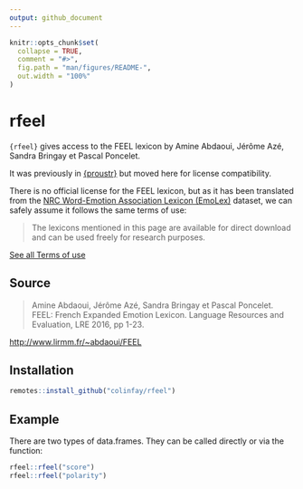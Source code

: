 ```yaml
---
output: github_document
---
```


<!-- README.md is generated from README.Rmd. Please edit that file -->

```r
knitr::opts_chunk$set(
  collapse = TRUE,
  comment = "#>",
  fig.path = "man/figures/README-",
  out.width = "100%"
)
```

# rfeel

`{rfeel}` gives access to the FEEL lexicon by Amine Abdaoui, Jérôme Azé, Sandra Bringay et Pascal Poncelet. 

It was previously in [{proustr}](https://github.com/ColinFay/proustr) but moved here for license compatibility. 

There is no official license for the FEEL lexicon, but as it has been translated from the [NRC Word-Emotion Association Lexicon (EmoLex)](https://saifmohammad.com/WebPages/NRC-Emotion-Lexicon.htm) dataset, we can safely assume it follows the same terms of use: 

> The lexicons mentioned in this page are available for direct download and can be used freely for research purposes.

[See all Terms of use](https://saifmohammad.com/WebPages/NRC-Emotion-Lexicon.htm)

## Source 

> Amine Abdaoui, Jérôme Azé, Sandra Bringay et Pascal Poncelet. FEEL: French Expanded Emotion Lexicon. Language Resources and Evaluation, LRE 2016, pp 1-23.

[http://www.lirmm.fr/~abdaoui/FEEL](http://www.lirmm.fr/~abdaoui/FEEL)

## Installation

``` r
remotes::install_github("colinfay/rfeel")
```

## Example

There are two types of data.frames. They can be called directly or via the function:

```r
rfeel::rfeel("score")
rfeel::rfeel("polarity")
```

